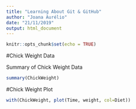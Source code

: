 ```yaml
---
title: "Learning About Git & GitHub"
author: "Joana Aurélio"
date: "21/11/2019"
output: html_document
---
```


```r
knitr::opts_chunk$set(echo = TRUE)
```
 
 
#Chick Weight Data

Summary of Chick Weight Data 

```r
summary(ChickWeight)
```


#Chick Weight Plot
```r
with(ChickWeight, plot(Time, weight, col=Diet))
```

